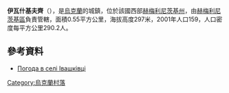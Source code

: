 {{coord|49|21|55|N|27|8|58|E|scale:100000|display=title}}

'''伊瓦什基夫齊'''（{{lang-uk|Івашківці}}），是[[烏克蘭|烏克蘭]]的城鎮，位於該國西部[[赫梅利尼茨基州|赫梅利尼茨基州]]，由[[赫梅利尼茨基區|赫梅利尼茨基區]]負責管轄，面積0.55平方公里，海拔高度297米，2001年人口159，人口密度每平方公里290.2人。

==參考資料==
* [http://weather.in.ua/ua/hmel'nickaja/9476 Погода в селі Івашківці] {{Wayback|url=http://weather.in.ua/ua/hmel%27nickaja/9476 |date=20111220081047 }}

{{Ukraine-geo-stub}}
[[Category:烏克蘭村落|Category:烏克蘭村落]]
